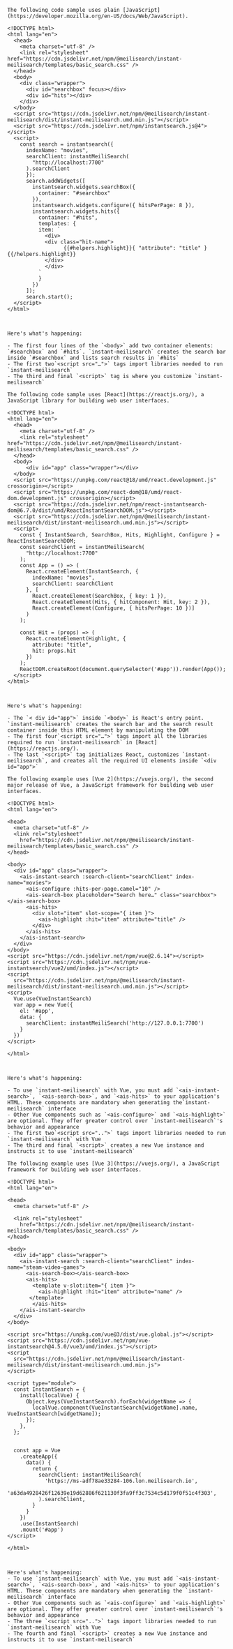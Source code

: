 <CodeGroup>

```text Vanilla JS
The following code sample uses plain [JavaScript](https://developer.mozilla.org/en-US/docs/Web/JavaScript).

<!DOCTYPE html>
<html lang="en">
  <head>
    <meta charset="utf-8" />
    <link rel="stylesheet" href="https://cdn.jsdelivr.net/npm/@meilisearch/instant-meilisearch/templates/basic_search.css" />
  </head>
  <body>
    <div class="wrapper">
      <div id="searchbox" focus></div>
      <div id="hits"></div>
    </div>
  </body>
  <script src="https://cdn.jsdelivr.net/npm/@meilisearch/instant-meilisearch/dist/instant-meilisearch.umd.min.js"></script>
  <script src="https://cdn.jsdelivr.net/npm/instantsearch.js@4"></script>
  <script>
    const search = instantsearch({
      indexName: "movies",
      searchClient: instantMeiliSearch(
        "http://localhost:7700"
      ).searchClient
      });
      search.addWidgets([
        instantsearch.widgets.searchBox({
          container: "#searchbox"
        }),
        instantsearch.widgets.configure({ hitsPerPage: 8 }),
        instantsearch.widgets.hits({
          container: "#hits",
          templates: {
          item: `
            <div>
            <div class="hit-name">
                  {{#helpers.highlight}}{ "attribute": "title" }{{/helpers.highlight}}
            </div>
            </div>
          `
          }
        })
      ]);
      search.start();
  </script>
</html>



Here's what's happening:

- The first four lines of the `<body>` add two container elements: `#searchbox` and `#hits`. `instant-meilisearch` creates the search bar inside `#searchbox` and lists search results in `#hits`
- The first two`<script src="…">` tags import libraries needed to run `instant-meilisearch`
- The third and final `<script>` tag is where you customize `instant-meilisearch`
```

```text React
The following code sample uses [React](https://reactjs.org/), a JavaScript library for building web user interfaces.

<!DOCTYPE html>
<html lang="en">
  <head>
    <meta charset="utf-8" />
    <link rel="stylesheet" href="https://cdn.jsdelivr.net/npm/@meilisearch/instant-meilisearch/templates/basic_search.css" />
  </head>
  <body>
      <div id="app" class="wrapper"></div>
  </body>
  <script src="https://unpkg.com/react@18/umd/react.development.js" crossorigin></script>
  <script src="https://unpkg.com/react-dom@18/umd/react-dom.development.js" crossorigin></script>
  <script src="https://cdn.jsdelivr.net/npm/react-instantsearch-dom@6.7.0/dist/umd/ReactInstantSearchDOM.js"></script>
  <script src="https://cdn.jsdelivr.net/npm/@meilisearch/instant-meilisearch/dist/instant-meilisearch.umd.min.js"></script>
  <script>
    const { InstantSearch, SearchBox, Hits, Highlight, Configure } = ReactInstantSearchDOM;
    const searchClient = instantMeiliSearch(
      "http://localhost:7700"
    );
    const App = () => (
      React.createElement(InstantSearch, {
        indexName: "movies",
        searchClient: searchClient
      }, [
        React.createElement(SearchBox, { key: 1 }),
        React.createElement(Hits, { hitComponent: Hit, key: 2 }),
        React.createElement(Configure, { hitsPerPage: 10 })]
      )
    );

    const Hit = (props) => (
      React.createElement(Highlight, {
        attribute: "title",
        hit: props.hit
      })
    );
    ReactDOM.createRoot(document.querySelector('#app')).render(App());
  </script>
</html>



Here's what's happening:

- The `< div id="app">` inside `<body>` is React's entry point. `instant-meilisearch` creates the search bar and the search result container inside this HTML element by manipulating the DOM
- The first four`<script src="…">` tags import all the libraries required to run `instant-meilisearch` in [React](https://reactjs.org/).
- The last `<script>` tag initializes React, customizes `instant-meilisearch`, and creates all the required UI elements inside `<div id="app">`
```

```text Vue.js
The following example uses [Vue 2](https://vuejs.org/), the second major release of Vue, a JavaScript framework for building web user interfaces.

<!DOCTYPE html>
<html lang="en">

<head>
  <meta charset="utf-8" />
  <link rel="stylesheet"
    href="https://cdn.jsdelivr.net/npm/@meilisearch/instant-meilisearch/templates/basic_search.css" />
</head>

<body>
  <div id="app" class="wrapper">
    <ais-instant-search :search-client="searchClient" index-name="movies">
      <ais-configure :hits-per-page.camel="10" />
      <ais-search-box placeholder="Search here…" class="searchbox"></ais-search-box>
      <ais-hits>
        <div slot="item" slot-scope="{ item }">
          <ais-highlight :hit="item" attribute="title" />
        </div>
      </ais-hits>
    </ais-instant-search>
  </div>
</body>
<script src="https://cdn.jsdelivr.net/npm/vue@2.6.14"></script>
<script src="https://cdn.jsdelivr.net/npm/vue-instantsearch/vue2/umd/index.js"></script>
<script
  src="https://cdn.jsdelivr.net/npm/@meilisearch/instant-meilisearch/dist/instant-meilisearch.umd.min.js"></script>
<script>
  Vue.use(VueInstantSearch)
  var app = new Vue({
    el: '#app',
    data: {
      searchClient: instantMeiliSearch('http://127.0.0.1:7700')
    }
  })
</script>

</html>



Here's what's happening:

- To use `instant-meilisearch` with Vue, you must add `<ais-instant-search>`, `<ais-search-box>`, and `<ais-hits>` to your application's HTML. These components are mandatory when generating the`instant-meilisearch` interface
- Other Vue components such as `<ais-configure>` and `<ais-highlight>` are optional. They offer greater control over `instant-meilisearch`'s behavior and appearance
- The first two`<script src="..">` tags import libraries needed to run `instant-meilisearch` with Vue
- The third and final `<script>` creates a new Vue instance and instructs it to use `instant-meilisearch`
```

```text Vue3.js
The following example uses [Vue 3](https://vuejs.org/), a JavaScript framework for building web user interfaces.

<!DOCTYPE html>
<html lang="en">

<head>
  <meta charset="utf-8" />

  <link rel="stylesheet"
    href="https://cdn.jsdelivr.net/npm/@meilisearch/instant-meilisearch/templates/basic_search.css" />
</head>

<body>
  <div id="app" class="wrapper">
    <ais-instant-search :search-client="searchClient" index-name="steam-video-games">
      <ais-search-box></ais-search-box>
      <ais-hits>
        <template v-slot:item="{ item }">
          <ais-highlight :hit="item" attribute="name" />
       </template>
        </ais-hits>
    </ais-instant-search>
  </div>
</body>

<script src="https://unpkg.com/vue@3/dist/vue.global.js"></script>
<script src="https://cdn.jsdelivr.net/npm/vue-instantsearch@4.5.0/vue3/umd/index.js"></script>
<script
  src="https://cdn.jsdelivr.net/npm/@meilisearch/instant-meilisearch/dist/instant-meilisearch.umd.min.js">
</script>

<script type="module">
  const InstantSearch = {
    install(localVue) {
      Object.keys(VueInstantSearch).forEach(widgetName => {
        localVue.component(VueInstantSearch[widgetName].name, VueInstantSearch[widgetName]);
      });
    },
  };


  const app = Vue
    .createApp({
      data() {
        return {
          searchClient: instantMeiliSearch(
            'https://ms-adf78ae33284-106.lon.meilisearch.io',
            'a63da4928426f12639e19d62886f621130f3fa9ff3c7534c5d179f0f51c4f303',
          ).searchClient,
        }
      }
    })
    .use(InstantSearch)
    .mount('#app')
</script>

</html>



Here's what's happening:
- To use `instant-meilisearch` with Vue, you must add `<ais-instant-search>`, `<ais-search-box>`, and `<ais-hits>` to your application's HTML. These components are mandatory when generating the `instant-meilisearch` interface
- Other Vue components such as `<ais-configure>` and `<ais-highlight>` are optional. They offer greater control over `instant-meilisearch`'s behavior and appearance
- The three `<script src="..">` tags import libraries needed to run `instant-meilisearch` with Vue
- The fourth and final `<script>` creates a new Vue instance and instructs it to use `instant-meilisearch`
```
</CodeGroup>